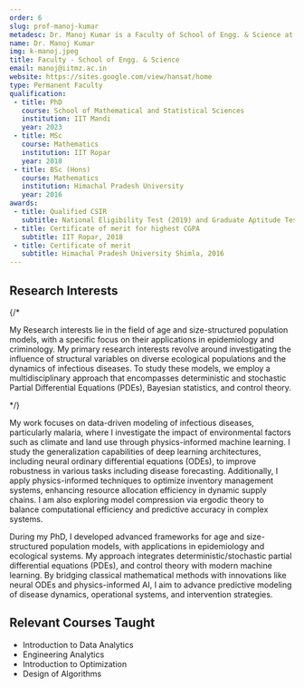 ```yaml
---
order: 6
slug: prof-manoj-kumar
metadesc: Dr. Manoj Kumar is a Faculty of School of Engg. & Science at IIT Madras Zanzibar. Learn More.
name: Dr. Manoj Kumar
img: k-manoj.jpeg
title: Faculty - School of Engg. & Science
email: manoj@iitmz.ac.in
website: https://sites.google.com/view/hansat/home
type: Permanent Faculty
qualification:
 - title: PhD
   course: School of Mathematical and Statistical Sciences
   institution: IIT Mandi
   year: 2023
 - title: MSc
   course: Mathematics
   institution: IIT Ropar
   year: 2018
 - title: BSc (Hons)
   course: Mathematics
   institution: Himachal Pradesh University
   year: 2016
awards:
 - title: Qualified CSIR
   subtitle: National Eligibility Test (2019) and Graduate Aptitude Test in Engineering (GATE-2018)
 - title: Certificate of merit for highest CGPA
   subtitle: IIT Ropar, 2018
 - title: Certificate of merit
   subtitle: Himachal Pradesh University Shimla, 2016
---
```


<section>
    <h2>Research Interests</h2>
    {/* <p>
        My Research interests lie in the field of age and size-structured population models, with a specific focus on their applications in epidemiology and criminology. My primary research interests revolve around investigating the influence of structural variables on diverse ecological populations and the dynamics of infectious diseases. To study these models, we employ a multidisciplinary approach that encompasses deterministic and stochastic Partial Differential Equations (PDEs), Bayesian statistics, and control theory.
    </p> */}
    <p>
        My work focuses on data-driven modeling of infectious diseases, particularly malaria, where I investigate the impact of environmental factors such as climate and land use through physics-informed machine learning. I study the generalization capabilities of deep learning architectures, including neural ordinary differential equations (ODEs), to improve robustness in various tasks including disease forecasting. Additionally, I apply physics-informed techniques to optimize inventory management systems, enhancing resource allocation efficiency in dynamic supply chains. I am also exploring model compression via ergodic theory to balance computational efficiency and predictive accuracy in complex systems.
    </p>
    <p>
        During my PhD, I developed advanced frameworks for age and size-structured population models, with applications in epidemiology and ecological systems. My approach integrates deterministic/stochastic partial differential equations (PDEs), and control theory with modern machine learning. By bridging classical mathematical methods with innovations like neural ODEs and physics-informed AI, I aim to advance predictive modeling of disease dynamics, operational systems, and intervention strategies.
    </p>
</section>

<section>
    <h2>Relevant Courses Taught</h2>
    <ul>
        <li>Introduction to Data Analytics</li>
        <li>Engineering Analytics</li>
        <li>Introduction to Optimization</li>
        <li>Design of Algorithms</li>
    </ul>
</section>

<Papers>
    <Paper 
        title="Analysis of a mathematical model for malaria using data-driven approach"
        authors={["A. Rajnarayanan", "M. Kumar", "A. Tridane"]}
        publisher="arXiv preprint arXiv:2409.00795"  
        year="2025"
    />
    <Paper
        title="Modelling and prevention of crime using age-structure and law enforcement"
        authors={["M. Kumar", "S. Abbas"]}
        publisher="J. Math. Anal. Appl., 519 126849"
        year="2023"
    />
    <Paper
        title="Diffusive size-structured population model with time-varying diffusion rate"
        authors={["M. Kumar", "S. Abbas"]}
        publisher="Discrete Contin. Dyn. Syst. Ser. B, 28, 1414-1435"
        year="2023"
    />
    <Paper
        title="Analysis of Diffusive Size-Structured Population Model and Optimal Birth Control"
        authors={["M. Kumar", "S. Abbas"]}
        publisher="Evol. Equ. Control Theory, 12, 423-445"
        year="2023"
    />
    <Paper
        title="Global Dynamics of an Age-Structured Model for HIV Viral Dynamics with Latently Infected T Cells"
        authors={["M. Kumar", "S. Abbas"]}
        publisher="Math. Comput. Simulation. 198, 237-252"
        year="2022"
    />
    <Paper
        title="Analysis of steady-state solutions to an age-structured SEQIR model with optimal vaccination"
        authors={["M. Kumar", "S. Abbas"]}
        publisher="Math. Methods Appl. Sci., 45, 10718-10735"
        year="2022"
    />
</Papers>
